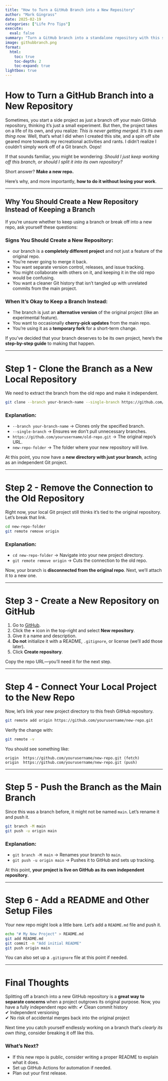 ```yaml
---
title: "How to Turn a GitHub Branch into a New Repository"
author: "Mark Gingrass"
date: 2025-02-19
categories: ["Life Pro Tips"]
execute:
  eval: false
summary: "Turn a GitHub branch into a standalone repository with this step-by-step guide. If your side project has outgrown its original repo, this tutorial will show you how to cleanly separate it, set up a new GitHub repository, and push your existing branch—without losing any work"
image: githubbranch.png
format:
  html:
    toc: true
    toc-depth: 2
    toc-expand: true
lightbox: true
---
```


# **How to Turn a GitHub Branch into a New Repository**

Sometimes, you start a side project as just a branch off your main GitHub repository, thinking it’s just a small experiment. But then, the project takes on a life of its own, and you realize: *This is never getting merged. It’s its own thing now.* Well, that's what I did when I created this site, and a spin off site geared more towards my recreational activities and rants. I didn't realize I couldn't simply work off of a Git branch. Oops!

If that sounds familiar, you might be wondering: *Should I just keep working off this branch, or should I split it into its own repository?* 

Short answer? **Make a new repo.** 

Here’s why, and more importantly, **how to do it without losing your work**.

---

## **Why You Should Create a New Repository Instead of Keeping a Branch**

If you’re unsure whether to keep using a branch or break off into a new repo, ask yourself these questions:

### **Signs You Should Create a New Repository:**
- our branch is a **completely different project** and not just a feature of the original repo.  
- You’re never going to merge it back.  
- You want separate version control, releases, and issue tracking.  
- You might collaborate with others on it, and keeping it in the old repo would be confusing.  
- You want a cleaner Git history that isn’t tangled up with unrelated commits from the main project.  

### **When It’s Okay to Keep a Branch Instead:**
- The branch is just an **alternative version** of the original project (like an experimental feature).  
- You want to occasionally **cherry-pick updates** from the main repo.  
- You’re using it as a **temporary fork** for a short-term change.  

If you’ve decided that your branch deserves to be its own project, here’s the **step-by-step guide** to making that happen.

---

# **Step 1 - Clone the Branch as a New Local Repository**
We need to extract the branch from the old repo and make it independent.

```sh
git clone --branch your-branch-name --single-branch https://github.com/yourusername/old-repo.git new-repo-folder
```

### **Explanation:**
- `--branch your-branch-name` → Clones only the specified branch.  
- `--single-branch` → Ensures we don’t pull unnecessary branches.  
- `https://github.com/yourusername/old-repo.git` → The original repo’s URL.  
- `new-repo-folder` → The folder where your new repository will live.

At this point, you now have a **new directory with just your branch**, acting as an independent Git project.

---

# **Step 2 - Remove the Connection to the Old Repository**
Right now, your local Git project still thinks it’s tied to the original repository. Let’s break that link.

```sh
cd new-repo-folder
git remote remove origin
```

### **Explanation:**
- `cd new-repo-folder` → Navigate into your new project directory.  
- `git remote remove origin` → Cuts the connection to the old repo.

Now, your branch is **disconnected from the original repo**. Next, we’ll attach it to a new one.

---

# **Step 3 - Create a New Repository on GitHub**
1. Go to [GitHub](https://github.com/).
2. Click the **+** icon in the top-right and select **New repository**.
3. Give it a name and description.
4. **Do not** initialize it with a README, `.gitignore`, or license (we’ll add those later).
5. Click **Create repository**.

Copy the repo URL—you’ll need it for the next step.

---

# **Step 4 - Connect Your Local Project to the New Repo**
Now, let’s link your new project directory to this fresh GitHub repository.

```sh
git remote add origin https://github.com/yourusername/new-repo.git
```

Verify the change with:

```sh
git remote -v
```

You should see something like:

```
origin  https://github.com/yourusername/new-repo.git (fetch)
origin  https://github.com/yourusername/new-repo.git (push)
```

---

# **Step 5 - Push the Branch as the Main Branch**
Since this was a branch before, it might not be named `main`. Let’s rename it and push it.

```sh
git branch -M main
git push -u origin main
```

### **Explanation:**
- `git branch -M main` → Renames your branch to `main`.  
- `git push -u origin main` → Pushes it to GitHub and sets up tracking.

At this point, **your project is live on GitHub as its own independent repository**.

---

# **Step 6 - Add a README and Other Setup Files**
Your new repo might look a little bare. Let’s add a `README.md` file and push it.

```sh
echo "# My New Project" > README.md
git add README.md
git commit -m "Add initial README"
git push origin main
```

You can also set up a `.gitignore` file at this point if needed.

---

# **Final Thoughts**
Splitting off a branch into a new GitHub repository is a **great way to separate concerns** when a project outgrows its original purpose. Now, you have a fully independent repo with:
✔ Clean commit history  
✔ Independent versioning  
✔ No risk of accidental merges back into the original project  

Next time you catch yourself endlessly working on a branch that’s *clearly its own thing*, consider breaking it off like this.  

### **What’s Next?**
- If this new repo is public, consider writing a proper README to explain what it does.
- Set up GitHub Actions for automation if needed.
- Plan out your first release.
